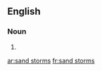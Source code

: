 {{also|sandstorms}}
==English==

===Noun===
{{head|en|noun plural form}}

# {{plural of|sand storm|lang=en}}

[[ar:sand storms]]
[[fr:sand storms]]